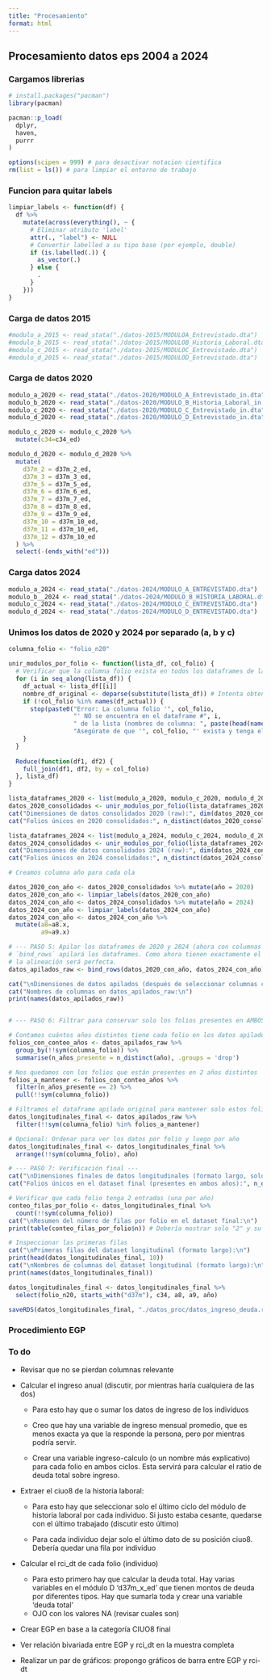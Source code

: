 ```yaml
---
title: "Procesamiento"
format: html
---
```


## Procesamiento datos eps 2004 a 2024

### Cargamos librerias

```r
# install.packages("pacman")
library(pacman)

pacman::p_load(
  dplyr,
  haven,
  purrr
)

options(scipen = 999) # para desactivar notacion cientifica
rm(list = ls()) # para limpiar el entorno de trabajo
```

### Funcion para quitar labels

```r

limpiar_labels <- function(df) {
  df %>%
    mutate(across(everything(), ~ {
      # Eliminar atributo 'label'
      attr(., "label") <- NULL
      # Convertir labelled a su tipo base (por ejemplo, double)
      if (is.labelled(.)) {
        as_vector(.)
      } else {
        .
      }
    }))
}
```

### Carga de datos 2015

```r

#modulo_a_2015 <- read_stata("./datos-2015/MODULOA_Entrevistado.dta")
#modulo_b_2015 <- read_stata("./datos-2015/MODULOB_Historia_Laboral.dta")
#modulo_c_2015 <- read_stata("./datos-2015/MODULOC_Entrevistado.dta")
#modulo_d_2015 <- read_stata("./datos-2015/MODULOD_Entrevistado.dta")
```

### Carga de datos 2020

```r

modulo_a_2020 <- read_stata("./datos-2020/MODULO_A_Entrevistado_in.dta")
modulo_b_2020 <- read_stata("./datos-2020/MODULO_B_Historia_Laboral_in.dta")
modulo_c_2020 <- read_stata("./datos-2020/MODULO_C_Entrevistado_in.dta")
modulo_d_2020 <- read_stata("./datos-2020/MODULO_D_Entrevistado_in.dta")

modulo_c_2020 <- modulo_c_2020 %>% 
  mutate(c34=c34_ed)

modulo_d_2020 <- modulo_d_2020 %>% 
  mutate(
    d37m_2 = d37m_2_ed,
    d37m_3 = d37m_3_ed,
    d37m_5 = d37m_5_ed,
    d37m_6 = d37m_6_ed,
    d37m_7 = d37m_7_ed,
    d37m_8 = d37m_8_ed,
    d37m_9 = d37m_9_ed,
    d37m_10 = d37m_10_ed,
    d37m_11 = d37m_10_ed,
    d37m_12 = d37m_10_ed
  ) %>% 
  select(-(ends_with("ed")))
```

### Carga datos 2024

```r

modulo_a_2024 <- read_stata("./datos-2024/MODULO_A_ENTREVISTADO.dta")
modulo_b__2024 <- read_stata("./datos-2024/MODULO_B_HISTORIA_LABORAL.dta")
modulo_c_2024 <- read_stata("./datos-2024/MODULO_C_ENTREVISTADO.dta")
modulo_d_2024 <- read_stata("./datos-2024/MODULO_D_ENTREVISTADO.dta")

```

### Unimos los datos de 2020 y 2024 por separado (a, b y c)

```r

columna_folio <- "folio_n20"

unir_modulos_por_folio <- function(lista_df, col_folio) {
  # Verificar que la columna folio exista en todos los dataframes de la lista
  for (i in seq_along(lista_df)) {
    df_actual <- lista_df[[i]]
    nombre_df_original <- deparse(substitute(lista_df)) # Intenta obtener el nombre, puede ser genérico
    if (!col_folio %in% names(df_actual)) {
      stop(paste0("Error: La columna folio '", col_folio, 
                  "' NO se encuentra en el dataframe #", i, 
                  " de la lista (nombres de columna: ", paste(head(names(df_actual), 5), collapse=", "), "...). ",
                  "Asegúrate de que '", col_folio, "' exista y tenga el mismo nombre en todos los módulos."))
    }
  }
  
  Reduce(function(df1, df2) {
    full_join(df1, df2, by = col_folio)
  }, lista_df)
}

lista_dataframes_2020 <- list(modulo_a_2020, modulo_c_2020, modulo_d_2020)
datos_2020_consolidados <- unir_modulos_por_folio(lista_dataframes_2020, columna_folio)
cat("Dimensiones de datos consolidados 2020 (raw):", dim(datos_2020_consolidados), "\n")
cat("Folios únicos en 2020 consolidados:", n_distinct(datos_2020_consolidados[[columna_folio]]), "\n")

lista_dataframes_2024 <- list(modulo_a_2024, modulo_c_2024, modulo_d_2024)
datos_2024_consolidados <- unir_modulos_por_folio(lista_dataframes_2024, columna_folio)
cat("Dimensiones de datos consolidados 2024 (raw):", dim(datos_2024_consolidados), "\n")
cat("Folios únicos en 2024 consolidados:", n_distinct(datos_2024_consolidados[[columna_folio]]), "\n")

```

```r

# Creamos columna año para cada ola

datos_2020_con_año <- datos_2020_consolidados %>% mutate(año = 2020)
datos_2020_con_año <- limpiar_labels(datos_2020_con_año)
datos_2024_con_año <- datos_2024_consolidados %>% mutate(año = 2024)
datos_2024_con_año <- limpiar_labels(datos_2024_con_año)
datos_2024_con_año <- datos_2024_con_año %>% 
  mutate(a8=a8.x,
         a9=a9.x)
```

```r

# --- PASO 5: Apilar los dataframes de 2020 y 2024 (ahora con columnas idénticas) ---
# `bind_rows` apilará los dataframes. Como ahora tienen exactamente el mismo conjunto de columnas,
# la alineación será perfecta.
datos_apilados_raw <- bind_rows(datos_2020_con_año, datos_2024_con_año)

cat("\nDimensiones de datos apilados (después de seleccionar columnas comunes, antes de filtrar folios):", dim(datos_apilados_raw), "\n")
cat("Nombres de columnas en datos_apilados_raw:\n")
print(names(datos_apilados_raw))


# --- PASO 6: Filtrar para conservar solo los folios presentes en AMBOS años ---

# Contamos cuántos años distintos tiene cada folio en los datos apilados.
folios_con_conteo_años <- datos_apilados_raw %>%
  group_by(!!sym(columna_folio)) %>%
  summarise(n_años_presente = n_distinct(año), .groups = 'drop')

# Nos quedamos con los folios que están presentes en 2 años distintos
folios_a_mantener <- folios_con_conteo_años %>%
  filter(n_años_presente == 2) %>%
  pull(!!sym(columna_folio))

# Filtramos el dataframe apilado original para mantener solo estos folios
datos_longitudinales_final <- datos_apilados_raw %>%
  filter(!!sym(columna_folio) %in% folios_a_mantener)

# Opcional: Ordenar para ver los datos por folio y luego por año
datos_longitudinales_final <- datos_longitudinales_final %>%
  arrange(!!sym(columna_folio), año)

# --- PASO 7: Verificación final ---
cat("\nDimensiones finales de datos longitudinales (formato largo, solo columnas comunes):", dim(datos_longitudinales_final), "\n")
cat("Folios únicos en el dataset final (presentes en ambos años):", n_distinct(datos_longitudinales_final[[columna_folio]]), "\n")

# Verificar que cada folio tenga 2 entradas (una por año)
conteo_filas_por_folio <- datos_longitudinales_final %>%
  count(!!sym(columna_folio))
cat("\nResumen del número de filas por folio en el dataset final:\n")
print(table(conteo_filas_por_folio$n)) # Debería mostrar solo "2" y su frecuencia.

# Inspeccionar las primeras filas
cat("\nPrimeras filas del dataset longitudinal (formato largo):\n")
print(head(datos_longitudinales_final, 10))
cat("\nNombres de columnas del dataset longitudinal (formato largo):\n")
print(names(datos_longitudinales_final))
```

```r

datos_longitudinales_final <- datos_longitudinales_final %>%
  select(folio_n20, starts_with("d37m"), c34, a8, a9, año)

saveRDS(datos_longitudinales_final, "./datos_proc/datos_ingreso_deuda.rds")

```

### Procedimiento EGP

### To do

-   Revisar que no se pierdan columnas relevante

-   Calcular el ingreso anual (discutir, por mientras haría cualquiera de las dos)

    -   Para esto hay que o sumar los datos de ingreso de los individuos

    -   Creo que hay una variable de ingreso mensual promedio, que es menos exacta ya que la responde la persona, pero por mientras podría servir.

    -   Crear una variable ingreso-calculo (o un nombre más explicativo) para cada folio en ambos ciclos. Esta servirá para calcular el ratio de deuda total sobre ingreso.

-   Extraer el ciuo8 de la historia laboral:

    -   Para esto hay que seleccionar solo el último ciclo del módulo de historia laboral por cada individuo. Si justo estaba cesante, quedarse con el último trabajado (discutir esto último)

    -   Para cada individuo dejar solo el último dato de su posición ciuo8. Debería quedar una fila por individuo

-   Calcular el rci_dt de cada folio (individuo)

    -   Para esto primero hay que calcular la deuda total. Hay varias variables en el módulo D 'd37m_x_ed' que tienen montos de deuda por diferentes tipos. Hay que sumarla toda y crear una variable 'deuda total'
    -   OJO con los valores NA (revisar cuales son)

-   Crear EGP en base a la categoría CIUO8 final

-   Ver relación bivariada entre EGP y rci_dt en la muestra completa

-   Realizar un par de gráficos: propongo gráficos de barra entre EGP y rci-dt
